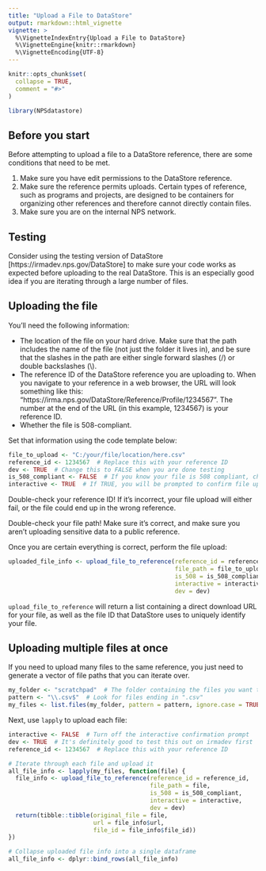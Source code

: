 ```yaml
---
title: "Upload a File to DataStore"
output: rmarkdown::html_vignette
vignette: >
  %\VignetteIndexEntry{Upload a File to DataStore}
  %\VignetteEngine{knitr::rmarkdown}
  %\VignetteEncoding{UTF-8}
---
```


```r
knitr::opts_chunk$set(
  collapse = TRUE,
  comment = "#>"
)
```

```r
library(NPSdatastore)
```

## Before you start

Before attempting to upload a file to a DataStore reference, there are some
conditions that need to be met.

1. Make sure you have edit permissions to the DataStore reference.
2. Make sure the reference permits uploads. Certain types of reference, such as
programs and projects, are designed to be containers for organizing other 
references and therefore cannot directly contain files.
3. Make sure you are on the internal NPS network.

## Testing

Consider using the testing version of DataStore [https://irmadev.nps.gov/DataStore] to make sure your code works as expected before uploading to the real DataStore. This is an especially good idea if you are iterating through a large number of files.

## Uploading the file

You'll need the following information:

- The location of the file on your hard drive. Make sure that the path includes
the name of the file (not just the folder it lives in), and be sure that the
slashes in the path are either single forward slashes (/) or double backslashes
(\\).
- The reference ID of the DataStore reference you are uploading to. When you
navigate to your reference in a web browser, the URL will look something like
this: "https://irma.nps.gov/DataStore/Reference/Profile/1234567". The number
at the end of the URL (in this example, 1234567) is your reference ID.
- Whether the file is 508-compliant.

Set that information using the code template below:

```r
file_to_upload <- "C:/your/file/location/here.csv"
reference_id <- 1234567  # Replace this with your reference ID
dev <- TRUE  # Change this to FALSE when you are done testing
is_508_compliant <- FALSE  # If you know your file is 508 compliant, change to TRUE
interactive <- TRUE  # If TRUE, you will be prompted to confirm file upload
```

Double-check your reference ID! If it's incorrect, your file upload will either
fail, or the file could end up in the wrong reference.

Double-check your file path! Make sure it's correct, and make sure you aren't
uploading sensitive data to a public reference.

Once you are certain everything is correct, perform the file upload:

```r
uploaded_file_info <- upload_file_to_reference(reference_id = reference_id,
                                               file_path = file_to_upload, 
                                               is_508 = is_508_compliant,
                                               interactive = interactive,
                                               dev = dev)
```

`upload_file_to_reference` will return a list containing a direct download URL
for your file, as well as the file ID that DataStore uses to uniquely identify
your file.

## Uploading multiple files at once

If you need to upload many files to the same reference, you just need to generate
a vector of file paths that you can iterate over.

```r
my_folder <- "scratchpad"  # The folder containing the files you want to upload
pattern <- "\\.csv$"  # Look for files ending in ".csv"
my_files <- list.files(my_folder, pattern = pattern, ignore.case = TRUE, full.names = TRUE)
```

Next, use `lapply` to upload each file:

```r
interactive <- FALSE  # Turn off the interactive confirmation prompt
dev <- TRUE  # It's definitely good to test this out on irmadev first
reference_id <- 1234567  # Replace this with your reference ID

# Iterate through each file and upload it
all_file_info <- lapply(my_files, function(file) {
  file_info <- upload_file_to_reference(reference_id = reference_id,
                                        file_path = file, 
                                        is_508 = is_508_compliant,
                                        interactive = interactive,
                                        dev = dev)
  return(tibble::tibble(original_file = file,
                        url = file_info$url,
                        file_id = file_info$file_id))
})

# Collapse uploaded file info into a single dataframe
all_file_info <- dplyr::bind_rows(all_file_info)
```
